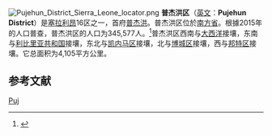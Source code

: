[[File:Pujehun_District_Sierra_Leone_locator.png|thumb]]
'''普杰洪区'''（[[英文|英文]]：'''Pujehun District'''）是[[塞拉利昂|塞拉利昂]]16区之一，首府[[普杰洪|普杰洪]]。普杰洪区位於[[南方省_(塞拉利昂)|南方省]]。根據2015年的人口普查，普杰洪区的人口为345,577人。<ref name="geohive.com">{{cite web |url=http://www.geohive.com/cntry/sierraleone.aspx |title=Archived copy |access-date=2013-12-08 |url-status=dead |archive-url=https://web.archive.org/web/20131212080556/http://www.geohive.com/cntry/sierraleone.aspx |archive-date=2013-12-12 }}</ref>普杰洪区西南与[[大西洋|大西洋]]接壤，东南与[[利比里亚共和国|利比里亚共和国]]接壤，东北与[[凯内马区|凯内马区]]接壤，北与[[博城区|博城区]]接壤，西与[[邦特区|邦特区]]接壤。它总面积为4,105平方公里。

==参考文献==
{{reflist}}

{{coord|display=title}}
{{SierraLeone-geo-stub}}
{{塞拉利昂大区}}
[[Category:塞拉利昂行政区划|Puj]]